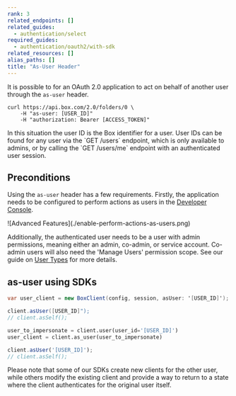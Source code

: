```yaml
---
rank: 3
related_endpoints: []
related_guides:
  - authentication/select
required_guides:
  - authentication/oauth2/with-sdk
related_resources: []
alias_paths: []
title: "As-User Header"
---
```

It is possible to for an OAuth 2.0 application to act on behalf of another user
through the `as-user` header.

```curl
curl https://api.box.com/2.0/folders/0 \
    -H "as-user: [USER_ID]"
    -H "authorization: Bearer [ACCESS_TOKEN]"
```

<Message>
In this situation the user ID is the Box identifier for a user. User IDs can be
found for any user via the `GET /users` endpoint, which is only available to
admins, or by calling the `GET /users/me` endpoint with an authenticated user session.
</Message>

## Preconditions

Using the `as-user` header has a few requirements. Firstly, the application
needs to be configured to perform actions as users in the [Developer
Console][devconsole].

<ImageFrame border center>
  ![Advanced Features](./enable-perform-actions-as-users.png)
</ImageFrame>

Additionally, the authenticated user needs to be a user with admin permissions,
meaning either an admin, co-admin, or service account. Co-admin users will also
need the 'Manage Users' permission scope. See our guide on [User
Types](page://platform/user-types) for more details.

## as-user using SDKs

<Tabs>
  <Tab title='.NET'>

```csharp
var user_client = new BoxClient(config, session, asUser: '[USER_ID]');
```

  </Tab>
  <Tab title='Java'>

```java
client.asUser([USER_ID]");
// client.asSelf();
```

  </Tab>
  <Tab title='Python'>

```python
user_to_impersonate = client.user(user_id='[USER_ID]')
user_client = client.as_user(user_to_impersonate)
```

  </Tab>
  <Tab title='Node'>

```js
client.asUser('[USER_ID]');
// client.asSelf();
```

  </Tab>
</Tabs>

<Message warning>
  Please note that some of our SDKs create new clients for the other user, while
  others modify the existing client and provide a way to return to a state where
  the client authenticates for the original user itself.
</Message>

[devconsole]: https://app.box.com/developers/console
